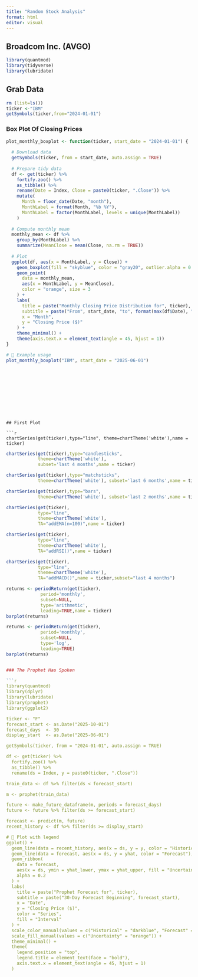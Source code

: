 ---
title: "Random Stock Analysis"
format: html
editor: visual
---

## Broadcom Inc. (AVGO)

```{r}
library(quantmod)
library(tidyverse)
library(lubridate)
```

## Grab Data

```{r}
rm (list=ls())
ticker <-"IBM"
getSymbols(ticker,from="2024-01-01")
```

### Box Plot Of Closing Prices



```{r}


plot_monthly_boxplot <- function(ticker, start_date = "2024-01-01") {
  
  # Download data
  getSymbols(ticker, from = start_date, auto.assign = TRUE)
  
  # Prepare tidy data
  df <- get(ticker) %>%
    fortify.zoo() %>%
    as_tibble() %>%
    rename(Date = Index, Close = paste0(ticker, ".Close")) %>%
    mutate(
      Month = floor_date(Date, "month"),
      MonthLabel = format(Month, "%b %Y"),
      MonthLabel = factor(MonthLabel, levels = unique(MonthLabel))
    )
  
  # Compute monthly mean
  monthly_mean <- df %>%
    group_by(MonthLabel) %>%
    summarize(MeanClose = mean(Close, na.rm = TRUE))
  
  # Plot
  ggplot(df, aes(x = MonthLabel, y = Close)) +
    geom_boxplot(fill = "skyblue", color = "gray20", outlier.alpha = 0.4) +
    geom_point(
      data = monthly_mean,
      aes(x = MonthLabel, y = MeanClose),
      color = "orange", size = 3
    ) +
    labs(
      title = paste("Monthly Closing Price Distribution for", ticker),
      subtitle = paste("From", start_date, "to", format(max(df$Date), "%Y-%m-%d")),
      x = "Month",
      y = "Closing Price ($)"
    ) +
    theme_minimal() +
    theme(axis.text.x = element_text(angle = 45, hjust = 1))
}

# 🧩 Example usage
plot_monthly_boxplot("IBM", start_date = "2025-06-01")
```
```










## First Plot

```{r}
chartSeries(get(ticker),type="line", theme=chartTheme('white'),name = ticker)
```

```{r}
chartSeries(get(ticker),type="candlesticks", 
            theme=chartTheme('white'), 
            subset='last 4 months',name = ticker)
```
```{r}
chartSeries(get(ticker),type="matchsticks",
            theme=chartTheme('white'), subset='last 6 months',name = ticker)
```
```{r}
chartSeries(get(ticker),type="bars", 
            theme=chartTheme('white'), subset='last 2 months',name = ticker)
```

```{r}
chartSeries(get(ticker),
            type="line", 
            theme=chartTheme('white'),
            TA="addEMA(n=100)",name = ticker)
```

```{r}
chartSeries(get(ticker),
            type="line", 
            theme=chartTheme('white'),
            TA="addRSI()",name = ticker)
```


```{r}
chartSeries(get(ticker),
            type="line", 
            theme=chartTheme('white'),
            TA="addMACD()",name = ticker,subset="last 4 months")
```

```{r}
returns <- periodReturn(get(ticker),
             period='monthly',
             subset=NULL,
             type='arithmetic',
             leading=TRUE,name = ticker)
barplot(returns)
```

```{r}
returns <- periodReturn(get(ticker),
             period='monthly',
             subset=NULL,
             type='log',
             leading=TRUE)
barplot(returns)


### The Prophet Has Spoken

```{r}
library(quantmod)
library(dplyr)
library(lubridate)
library(prophet)
library(ggplot2)

ticker <- "F"
forecast_start <- as.Date("2025-10-01")
forecast_days  <- 30
display_start  <- as.Date("2025-06-01")

getSymbols(ticker, from = "2024-01-01", auto.assign = TRUE)

df <- get(ticker) %>%
  fortify.zoo() %>%
  as_tibble() %>%
  rename(ds = Index, y = paste0(ticker, ".Close"))

train_data <- df %>% filter(ds < forecast_start)

m <- prophet(train_data)

future <- make_future_dataframe(m, periods = forecast_days)
future <- future %>% filter(ds >= forecast_start)

forecast <- predict(m, future)
recent_history <- df %>% filter(ds >= display_start)

# 🧭 Plot with legend
ggplot() +
  geom_line(data = recent_history, aes(x = ds, y = y, color = "Historical"),linewidth=1) +
  geom_line(data = forecast, aes(x = ds, y = yhat, color = "Forecast"),linewidth=1) +
  geom_ribbon(
    data = forecast,
    aes(x = ds, ymin = yhat_lower, ymax = yhat_upper, fill = "Uncertainty"),
    alpha = 0.2
  ) +
  labs(
    title = paste("Prophet Forecast for", ticker),
    subtitle = paste("30-Day Forecast Beginning", forecast_start),
    x = "Date",
    y = "Closing Price ($)",
    color = "Series",
    fill = "Interval"
  ) +
  scale_color_manual(values = c("Historical" = "darkblue", "Forecast" = "darkred")) +
  scale_fill_manual(values = c("Uncertainty" = "orange")) +
  theme_minimal() +
  theme(
    legend.position = "top",
    legend.title = element_text(face = "bold"),
    axis.text.x = element_text(angle = 45, hjust = 1)
  )
```


